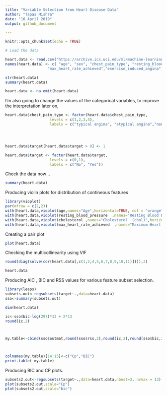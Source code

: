 ```yaml
---
title: "Variable Selection from Heart Disease Data"
author: "Tapas Mishra"
date: "16 April 2019"
output: github_document

---
```


```r
knitr::opts_chunk$set(echo = TRUE)

```


```r
# Load the data

heart.data <- read.csv("https://archive.ics.uci.edu/ml/machine-learning-databases/heart-disease/processed.cleveland.data",header=FALSE,sep=",",na.strings = '?')
names(heart.data) <- c( "age", "sex", "chest_pain_type", "resting_blood_pressure", "cholesterol","fasting_blood_sugar", "rest_ecg",
                   "max_heart_rate_achieved","exercise_induced_angina", "st_depression","st_slope", "num_major_vessels", "thalassemia", "target")

str(heart.data)
summary(heart.data)

heart.data <- na.omit(heart.data)

```

I'm also going to change the values of the categorical variables, to improve the interpretation later on,

```r




heart.data$chest_pain_type <- factor(heart.data$chest_pain_type,
                    levels = c(1,2,3,4),
                    labels = c("typical angina", "atypical angina","non-anginal pain","asymptomatic"))




heart.data$target[heart.data$target > 0] <- 1

heart.data$target <- factor(heart.data$target,
                    levels = c(0,1),
                    labels = c("No", "Yes"))


```


Check the data now ..

```r
summary(heart.data)
```

Producing violin plots for distribution of contineous features

```r
library(vioplot)
par(mfrow = c(2,2))
with(heart.data,vioplot(age,names="Age",horizontal=TRUE, col = "orange", main = "Distribution of Age"))
with(heart.data,vioplot(resting_blood_pressure  ,names="Resting Blood Pressure (Trestbps)",horizontal=TRUE, col = "orange", main = "Distribution of Resting Blood Pressure"))
with(heart.data,vioplot(cholesterol ,names="Cholesterol  (chol)",horizontal=TRUE, col = "orange", main = "Distribution of Cholesterol"))
with(heart.data,vioplot(max_heart_rate_achieved  ,names="Maximum Heart Rate Achieved (Thalch)",horizontal=TRUE, col = "orange", main = "Distribution of Maximum Heart Rate Achieved"))


```






Creating a pair plot 

```r
plot(heart.data)
```

Checking the multicollinearity using VIF
```r
round(diag(solve(cor(heart.data[,c(1,2,4,5,6,7,8,9,10,11)]))),2)
```


```r
heart.data
```


Producing AIC , BIC and RSS values for various feature subset selection.


```r
library(leaps)
subsets.out<-regsubsets(target~.,data=heart.data)
sso<-summary(subsets.out)

dim(heart.data)

ic<-sso$bic-log(297)*13 + 2*13
round(ic,2)



my.table<-cbind(sso$outmat,round(sso$rss,2),round(ic,2),round(sso$bic,2))



colnames(my.table)[14:15]<-c("Cp","BIC")
print.table( my.table)


```

Producing BIC and CP plots.

```r
subsets2.out<-regsubsets(target~.,data=heart.data,nbest=3, nvmax = 13)
plot(subsets2.out,scale="Cp")
plot(subsets2.out,scale="bic")
```

